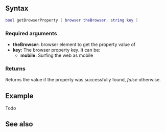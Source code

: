 
{{Client function}}
{{Needs Example}}
{{New feature/item|3.0150|1.5||
This function gets a given property of a specified browser.
}}

==Syntax==
<syntaxhighlight lang="lua">
bool getBrowserProperty ( browser theBrowser, string key )
</syntaxhighlight>
{{OOP||[[/Element/Browser.md|browser]]:getProperty||setBrowserProperty}}

===Required arguments===
*'''theBrowser:''' browser element to get the property value of
*'''key:''' The browser property key. It can be:
**'''mobile:''' Surfing the web as mobile

===Returns===
Returns the value if the property was successfully found, ''false'' otherwise.

==Example==
Todo

==See also==
{{CEF_functions}}